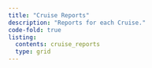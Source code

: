 ```yaml
---
title: "Cruise Reports"
description: "Reports for each Cruise."
code-fold: true
listing:
  contents: cruise_reports
  type: grid
---
```


